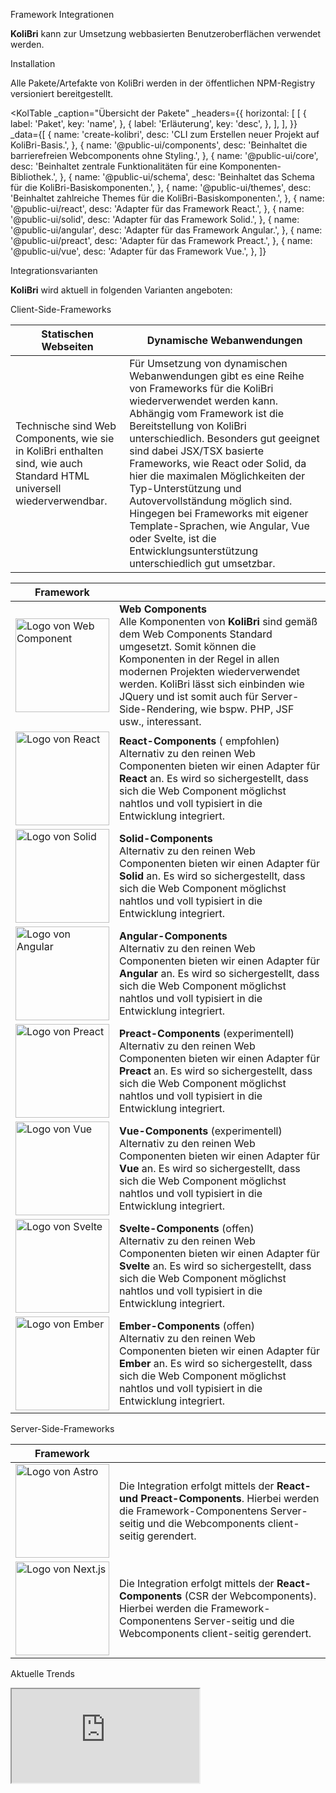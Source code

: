 
<Meta title="Get Started/Frameworks" id="frameworks" />

<kol-heading>Framework Integrationen</kol-heading>

<kol-alert _type="success">
	<b>KoliBri</b> kann zur Umsetzung webbasierten Benutzeroberflächen verwendet werden.
</kol-alert>

<kol-heading _level="2">Installation</kol-heading>

Alle Pakete/Artefakte von KoliBri werden in der öffentlichen <kol-link _href="https://www.npmjs.com/search?q=%40public-ui" _target="npmjs">NPM-Registry</kol-link> versioniert bereitgestellt.

<KolTable
	_caption="Übersicht der Pakete"
	_headers={{
		horizontal: [
			[
				{
					label: 'Paket',
					key: 'name',
				},
				{
					label: 'Erläuterung',
					key: 'desc',
				},
			],
		],
	}}
	_data={[
		{
			name: 'create-kolibri',
			desc: 'CLI zum Erstellen neuer Projekt auf KoliBri-Basis.',
		},
		{
			name: '@public-ui/components',
			desc: 'Beinhaltet die barrierefreien Webcomponents ohne Styling.',
		},
		{
			name: '@public-ui/core',
			desc: 'Beinhaltet zentrale Funktionalitäten für eine Komponenten-Bibliothek.',
		},
		{
			name: '@public-ui/schema',
			desc: 'Beinhaltet das Schema für die KoliBri-Basiskomponenten.',
		},
		{
			name: '@public-ui/themes',
			desc: 'Beinhaltet zahlreiche Themes für die KoliBri-Basiskomponenten.',
		},
		{
			name: '@public-ui/react',
			desc: 'Adapter für das Framework React.',
		},
		{
			name: '@public-ui/solid',
			desc: 'Adapter für das Framework Solid.',
		},
		{
			name: '@public-ui/angular',
			desc: 'Adapter für das Framework Angular.',
		},
		{
			name: '@public-ui/preact',
			desc: 'Adapter für das Framework Preact.',
		},
		{
			name: '@public-ui/vue',
			desc: 'Adapter für das Framework Vue.',
		},
	]}
></KolTable>

<kol-heading _level="2">Integrationsvarianten</kol-heading>

<b>KoliBri</b> wird aktuell in folgenden Varianten angeboten:

<kol-heading _level="3">Client-Side-Frameworks</kol-heading>

| Statischen Webseiten                                                                                                   | Dynamische Webanwendungen                                                                                                                                                                                                                                                                                                                                                                                                                                                                                                                         |
| ---------------------------------------------------------------------------------------------------------------------- | ------------------------------------------------------------------------------------------------------------------------------------------------------------------------------------------------------------------------------------------------------------------------------------------------------------------------------------------------------------------------------------------------------------------------------------------------------------------------------------------------------------------------------------------------- |
| Technische sind Web Components, wie sie in KoliBri enthalten sind, wie auch Standard HTML universell wiederverwendbar. | Für Umsetzung von dynamischen Webanwendungen gibt es eine Reihe von Frameworks für die KoliBri wiederverwendet werden kann. Abhängig vom Framework ist die Bereitstellung von KoliBri unterschiedlich. Besonders gut geeignet sind dabei JSX/TSX basierte Frameworks, wie React oder Solid, da hier die maximalen Möglichkeiten der Typ-Unterstützung und Autovervollständung möglich sind. Hingegen bei Frameworks mit eigener Template-Sprachen, wie Angular, Vue oder Svelte, ist die Entwicklungsunterstützung unterschiedlich gut umsetzbar. |

| Framework                                                                |                                                                                                                                                                                                                                                                                                                                                                               |
| ------------------------------------------------------------------------ | ----------------------------------------------------------------------------------------------------------------------------------------------------------------------------------------------------------------------------------------------------------------------------------------------------------------------------------------------------------------------------- |
| <img src={AssetWebComponent} width="150" alt="Logo von Web Component" /> | <b>Web Components</b><br/>Alle Komponenten von <b>KoliBri</b> sind gemäß dem Web Components Standard umgesetzt. Somit können die Komponenten in der Regel in allen modernen Projekten wiederverwendet werden. <kol-alert _type="info">KoliBri lässt sich einbinden wie JQuery und ist somit auch für Server-Side-Rendering, wie bspw. PHP, JSF usw., interessant.</kol-alert> |
| <img src={AssetReact} width="150" alt="Logo von React" />                | <b>React-Components</b> (<kol-icon _aira-label="" _icon="icofont-star"/> empfohlen)<br/>Alternativ zu den reinen Web Componenten bieten wir einen Adapter für **React** an. Es wird so sichergestellt, dass sich die Web Component möglichst nahtlos und voll typisiert in die Entwicklung integriert.                                                                        |
| <img src={AssetSolid} width="150" alt="Logo von Solid" />                | <b>Solid-Components</b><br/>Alternativ zu den reinen Web Componenten bieten wir einen Adapter für **Solid** an. Es wird so sichergestellt, dass sich die Web Component möglichst nahtlos und voll typisiert in die Entwicklung integriert.                                                                                                                                    |
| <img src={AssetAngular} width="150" alt="Logo von Angular" />            | <b>Angular-Components</b><br/>Alternativ zu den reinen Web Componenten bieten wir einen Adapter für **Angular** an. Es wird so sichergestellt, dass sich die Web Component möglichst nahtlos und voll typisiert in die Entwicklung integriert.                                                                                                                                |
| <img src={AssetPreact} width="150" alt="Logo von Preact" />              | <b>Preact-Components</b> (experimentell)<br/>Alternativ zu den reinen Web Componenten bieten wir einen Adapter für **Preact** an. Es wird so sichergestellt, dass sich die Web Component möglichst nahtlos und voll typisiert in die Entwicklung integriert.                                                                                                                  |
| <img src={AssetVue} width="150" alt="Logo von Vue" />                    | <b>Vue-Components</b> (experimentell)<br/>Alternativ zu den reinen Web Componenten bieten wir einen Adapter für **Vue** an. Es wird so sichergestellt, dass sich die Web Component möglichst nahtlos und voll typisiert in die Entwicklung integriert.                                                                                                                        |
| <img src={AssetSvelte} width="150" alt="Logo von Svelte" />              | <b>Svelte-Components</b> (offen)<br/>Alternativ zu den reinen Web Componenten bieten wir einen Adapter für **Svelte** an. Es wird so sichergestellt, dass sich die Web Component möglichst nahtlos und voll typisiert in die Entwicklung integriert.                                                                                                                          |
| <img src={AssetEmber} width="150" alt="Logo von Ember" />                | <b>Ember-Components</b> (offen)<br/>Alternativ zu den reinen Web Componenten bieten wir einen Adapter für **Ember** an. Es wird so sichergestellt, dass sich die Web Component möglichst nahtlos und voll typisiert in die Entwicklung integriert.                                                                                                                            |

<kol-heading _level="3">Server-Side-Frameworks</kol-heading>

| Framework                                                    |                                                                                                                                                                                             |
| ------------------------------------------------------------ | ------------------------------------------------------------------------------------------------------------------------------------------------------------------------------------------- |
| <img src={AssetAstro} width="150" alt="Logo von Astro" />    | Die Integration erfolgt mittels der <b>React- und Preact-Components</b>. Hierbei werden die Framework-Componentens Server-seitig und die Webcomponents client-seitig gerendert.             |
| <img src={AssetNextjs} width="150" alt="Logo von Next.js" /> | Die Integration erfolgt mittels der <b>React-Components</b> (CSR der Webcomponents). Hierbei werden die Framework-Componentens Server-seitig und die Webcomponents client-seitig gerendert. |

<kol-heading _level="2">Aktuelle Trends</kol-heading>

<iframe
	src="https://npmtrends.com/@angular/core-vs-next-vs-preact-vs-react-vs-vue-vs-svelte-vs-astro"
	style={{
		width: '100%',
		border: '0',
		height: '800px',
	}}
></iframe>
